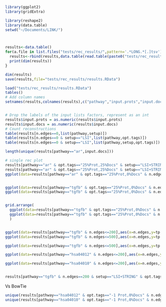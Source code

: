 ```r
library(ggplot2)
library(gridExtra)

library(reshape2)
library(data.table)
setwd("~/Documents/LINK/")



results<-data.table()
for(a.file in list.files("tests/rec_results/",pattern='.*LONG.*[.]tsv')){
  results<-rbind(results,data.table(read.table(paste0("tests/rec_results/",a.file),sep="\t")))
  print(dim(results))
}

dim(results)
save(results,file="tests/rec_results/results.RData")

load("tests/rec_results/results.RData")
tables()
# Add column names
setnames(results,colnames(results),c("pathway","input.prots","input.docs","input.docs.perc","input.prot.perc","input.docs.counts","input.prot.counts","setup","opt.tags","n.edges","n.prots","tp.edges","tp.prots"))


# Drop the labels of the input lists factors, represent as an int
results$input.prots = as.numeric(results$input.prots)
results$input.docs = as.numeric(results$input.docs)
# Count reconstructions 
table(results[n.edges==0,list(pathway,setup)])
table(results[n.edges==0 & setup=="LSI",list(pathway,opt.tags)])
table(results[n.edges==0 & setup=="LSI",list(pathway,setup,opt.tags)])

length(unique(results[pathway=="ar",input.docs]))

# single rec plot 
results[pathway=="ar" & opt.tags=="25%Prot,25%Docs" & setup=="LSI+STRING" & n.edges==0]
results[pathway=="ar" & opt.tags=="25%Prot,25%Docs" & setup=="LSI+STRING" & n.edges==150]
ggplot(data=results[pathway=="ar" & opt.tags=="25%Prot,0%Docs" & n.edges<=150],aes(x=n.edges,y=tp.edges,color=setup,group=interaction(input.docs,setup,input.prots)))+geom_point(alpha=0.4)+geom_line()


ggplot(data=results[pathway=="tgfb" & opt.tags=="25%Prot,0%Docs" & n.edges<=200],aes(x=n.prots,y=tp.prots,color=setup,group=interaction(setup)))+geom_point(alpha=0.4)+geom_smooth()+geom_line(aes(group=interaction(input.docs,setup,input.prots)),alpha=0.3)
ggplot(data=results[pathway=="tgfb" & opt.tags=="25%Prot,0%Docs" & n.edges<=200],aes(x=n.prots,y=tp.prots,color=setup,group=interaction(setup)))+geom_point(alpha=0.4)+geom_smooth()+geom_line(aes(group=interaction(input.docs,setup,input.prots)),alpha=0.3)


grid.arrange(
  ggplot(data=results[pathway=="tgfb" & opt.tags=="25%Prot,0%Docs" & n.edges<=200],aes(x=n.prots,y=tp.prots,color=setup,group=interaction(setup)))+geom_point(alpha=0.4)+geom_smooth(),
  ggplot(data=results[pathway=="tgfb" & opt.tags=="25%Prot,0%Docs" & n.edges<=200],aes(x=n.edges,y=tp.edges,color=setup,group=interaction(setup)))+geom_point(alpha=0.4)+geom_smooth()
  )


ggplot(data=results[pathway=="tgfb" & n.edges<=200],aes(x=n.edges,y=tp.edges,color=setup,group=interaction(setup)))+geom_point(size=0.5)+geom_smooth()+facet_wrap(~opt.tags)
ggplot(data=results[pathway=="tgfb" & n.edges<=500],aes(x=n.edges,y=tp.edges,color=setup,group=interaction(setup)))+geom_point(size=0.4)+geom_smooth(method="loess")+facet_wrap(~opt.tags)

ggplot(data=results[pathway=="tgfb" & n.edges<=500],aes(x=n.edges,y=tp.edges,color=setup,group=interaction(setup)))+geom_point(size=0.4)+geom_smooth(method="loess")+facet_wrap(~opt.tags)

ggplot(data=results[pathway=="hsa04012" & n.edges<=200],aes(x=n.edges,y=tp.edges,color=setup,group=interaction(setup)))+geom_point(size=0.4)+geom_smooth(method="loess")+facet_wrap(~opt.tags)

ggplot(data=results[pathway=="hsa04010" & n.edges<=200],aes(x=n.edges,y=tp.edges,color=setup,group=interaction(setup)))+geom_point(size=0.4)+geom_smooth(method="loess")+facet_wrap(~opt.tags)


results[pathway=="tgfb" & n.edges==200 & setup=="LSI+STRING" & opt.tags=="0%Prot,50%Docs"]
```


Vs BowTie 
```r
unique(results[pathway=="hsa04012" & opt.tags=="-1 Prot,0%Docs" & n.edges %in% c(19,20,21,29,77)][order(n.edges)])
unique(results[pathway=="hsa04010" & opt.tags=="-1 Prot,0%Docs" & n.edges %in% c(41,47,112)][order(n.edges)])
```